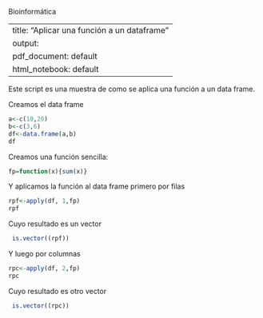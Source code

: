 Bioinformática

---
title: "Aplicar una función a un dataframe"
output:
  pdf_document: default
  html_notebook: default
---

Este script es una muestra de como se aplica una función a un data frame. 

Creamos el data frame
```r
a<-c(10,20)
b<-c(3,6)
df<-data.frame(a,b)
df
```

Creamos una función sencilla: 
```r
fp=function(x){sum(x)}
```

Y aplicamos la función al data frame primero por filas
```r
rpf<-apply(df, 1,fp)
rpf
```
Cuyo resultado es un vector 
```r
 is.vector((rpf))
```

Y luego por columnas
```r
rpc<-apply(df, 2,fp)
rpc
```
Cuyo resultado es otro vector 
```r
 is.vector((rpc))
```

